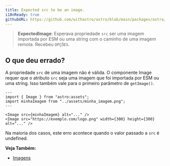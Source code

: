 ```yaml
---
title: Expected src to be an image.
i18nReady: true
githubURL: https://github.com/withastro/astro/blob/main/packages/astro/src/core/errors/errors-data.ts
---
```


> **ExpectedImage**: Esperava propriedade `src` ser uma imagem importada por ESM ou uma string com o caminho de uma imagem remota. Recebeu `OPÇÕES`.

## O que deu errado?

A propriedade `src` de uma imagem não é válida. O componente Image requer que o atributo `src` seja uma imagem que foi importada por ESM ou uma string. Isso também vale para o primeiro parâmetro de `getImage()`.

```astro
---
import { Image } from "astro:assets";
import minhaImagem from "../assets/minha_imagem.png";
---

<Image src={minhaImagem} alt="..." />
<Image src="https://exemplo.com/logo.png" width={300} height={300} alt="..." />
```

Na maioria dos casos, este erro acontece quando o valor passado a `src` é undefined.

**Veja Também:**
-  [Imagens](/pt-br/guides/images/)
